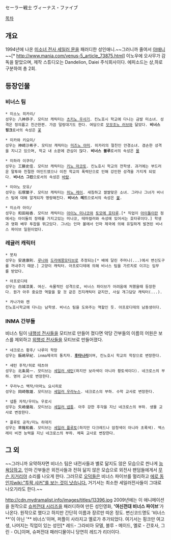 セーラー戦士 ヴィーナス・ファイブ

[[목차]]
== 개요 ==
1994년에 나온 [[미소녀 전사 세일러 문]]을 패러디한 성인애니.~~그러니까 줄여서 [[야애니]]~~[* http://www.mania.com/venus-5_article_73875.html] 이노우에 오사무가 감독을 맡았으며, 제작 스튜디오는 Dandelion, Daiei 주식회사이다. 에피소드는 상,하로 구분하여 총 2회.

== 등장인물 ==
=== 비너스 팀 ===
 * 미소노 히카리/'''{{{#Hotpink 비너스 핑크}}}'''
 성우는 八神恭子. 모티브 캐릭터는 [[츠키노 우사기]]. 킨노호시 학교에 다니는 금발 미소녀. 성격은 정의롭고 친근한편. 가끔 덜렁대기도 한다. 여담으로 [[모모조노 러브]]와 닮았다. '''비너스 핑크'''로서의 속성은 [[꽃]]

 * 미카와 키요미/'''{{{#Blue 비너스 블루}}}'''
 성우는 神崎沙希子. 모티브 캐릭터는 [[미즈노 아미]]. 히카리의 절친인 안경소녀. 겸손한 성격을 지니고 있으며, 학교 내 소문에 관심이 많다. '''비너스 블루'''로서의 속성은 [[물]]

 * 미하라 이쿠미/'''{{{#Green 비너스 그린}}}'''
 성우는 工藤史佳. 모티브 캐릭터는 [[키노 마코토]]. 킨노호시 학교의 전학생. 과거에는 부드러운 말투와 친절한 마인드였으나 이전 학교의 폭력단으로 인해 강인한 성격을 가지게 되었다. '''비너스 그린'''으로서의 속성은 [[바람]].

 * 미야노 모유/'''{{{#Red 비너스 레드}}}'''
 성우는 石塚葉子. 모티브 캐릭터는 [[히노 레이]]. 새침하고 쌀쌀맞은 소녀. 그러나 그녀가 비너스 팀에 대해 알게되자 명랑해진다. '''비너스 레드'''으로서의 속성은 [[불]].

 * 미소라 아이/'''{{{#Purple 비너스 퍼플}}}'''
 성우는 和田裕香. 모티브 캐릭터는 [[아이노 미나코]]와 [[토모에 호타루]].[* 직업이 [[아이돌]]이란 점에서는 아이돌의 장래를 가지고있는 미나코, 테마컬러와 속성에 있어서는 호타루이다.] 학생과 영화 배우 투잡을 뛰고있다. 그녀는 인마 볼에서 인마 제국에 의해 유일하게 발견된 비너스 파이브 일원이었다.

=== 레귤러 캐릭터 ===
 * 붓챠
 성우는 安達康則. [[루나]]와 [[도라에몽]]모티브로 추정되는[* 배에 달린 주머니(...)에서 변신도구를 꺼내주기 때문.] 고양이 캐릭터. 아프로디테에 의해 비너스 팀을 가르치로 이끄는 임무를 받았다.

 * 아프로디테
 성우는 白城淳美. 여신. 속물적인 성격으로, 비너스 파이브가 어려움에 처했을때 등장한다. 뭔가 아주 중요한 역할을 할 것 같은 진지캐릭터 같지만, 사실 개그담당 캐릭터(...).

 * 카나가와 켄
 킨노호시학교에 다니는 남학생. 비너스 팀을 도와주는 역할인 듯. 아프로디테의 남동생이다.

=== INMA 간부들 ===
비너스 팀이 [[내행성 전사]]들을 모티브로 만들어 졌다면 악당 간부들의 이름의 어원은 보스를 제외하고 [[외행성 전사]]들을 모티브로 만들어졌다.

 * 네크로스 황후/ 나루미 학장
 성우는 飯嶋早紀. inma제국의 통치자. '''[[후타나리]]'''이며, 킨노호시 학교의 학장으로 변장한다.

 * 새턴 후작/히로 테츠야
 성우는 北条晃一. 모티브는 [[세일러 새턴]](하지만 보라색이 아니라 황토색이다). 네크로스의 부하. 영어 교사로 변장한다.

 * 우라누스 백작/아마노 요시히로
 성우는 岡崎敬雄. 모티브는 [[세일러 우라누스]]. 네크로스의 부하. 수학 교사로 변장한다.

 * 넵튠 자작/우미노 우로시
 성우는 矢嶋優哉. 모티브는 [[세일러 넵튠]]. 아주 강한 후각을 지닌 네크로스의 부하. 생물 교사로 변장한다.

 * 플루토 공작/미노 히데키
 성우는 草薙和義. 모티브는 [[세일러 플루토]](하지만 다크레드나 암청색이 아니라 초록색). 엑스레이 비젼 능력을 지닌 네크로스의 부하. 체육 교사로 변장한다.

== 그 외 ==
~~그러니까 요약하자면 비너스 팀은 내전사들과 별로 닮지도 않은 모습으로 씐나게 [[능욕]]당하고, 인마 간부들은 외전사들과 전혀 닮지 않은 모습으로 외전사 팬덤들에게서 [[무슨 지거리야]] 소리를 나오게 한다. 그러므로 [[오덕]]들은 비너스 파이브를 멀리하고 [[에로 동인지]][[wiki:"투팍 샤커"를 보는 것이 낫습니다.]] 거기서는 최소한 세일러전사들이 그대로 나오기라도 한다.~~


http://cdn.mydramalist.info/images/titles/13396.jpg
2009년에는 이 애니메이션을 원작으로 [[슈퍼전대 시리즈]]을 패러디하여 만든 성인영화, ''''여신전대 비너스 파이브''''가 나온다. 원작으로 했다고 하지만 간단히 이름과 장르만 따온 정도. 변신코드명도 '비너스 **'이 아닌 '** 비너스'이며, 퍼플이 사라지고 옐로가 추가되었다. 여기서는 핑크만 여고생, 나머지는 직업이 있는 성인[* 레드- 그라비아 모델, 블루 - 메이드, 옐로 - 간호사, 그린 - OL]이며, 슈퍼전대 패러디물이니 당연히 레드가 리더이다.
